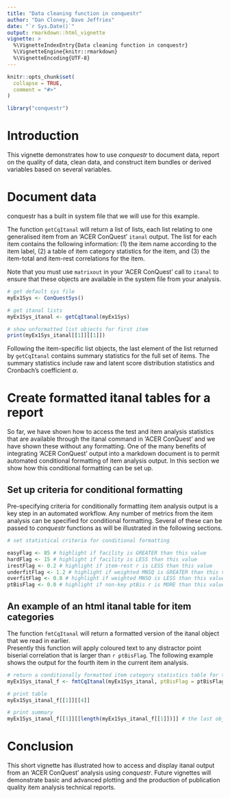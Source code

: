 ```yaml
---
title: "Data cleaning function in conquestr"
author: "Dan Cloney, Dave Jeffries"
date: "`r Sys.Date()`"
output: rmarkdown::html_vignette
vignette: >
  %\VignetteIndexEntry{Data cleaning function in conquestr}
  %\VignetteEngine{knitr::rmarkdown}
  %\VignetteEncoding{UTF-8}
---
```


```r
knitr::opts_chunk$set(
  collapse = TRUE,
  comment = "#>"
)

library("conquestr")
```

# Introduction

This vignette demonstrates how to use _conquestr_ to document data, report on 
the quality of data, clean data, and construct item bundles or derived variables 
based on several variables.

# Document data

conquestr has a built in system file that we will use for this example.

The function `getCqItanal` will return a list of lists, each list relating to 
one generalised item from an 'ACER ConQuest' `itanal` output. 
The list for each item contains the following information: (1) the item name 
according to the item label, (2) a table of item category statistics for the 
item, and (3) the item-total and item-rest correlations for the item.

Note that you must use `matrixout` in your 'ACER ConQuest' call to `itanal` to 
ensure that these objects are available in the system file from your analysis.

```r

# get default sys file
myEx1Sys <- ConQuestSys()

# get itanal lists
myEx1Sys_itanal <- getCqItanal(myEx1Sys)

# show unformatted list objects for first item
print(myEx1Sys_itanal[[1]][[1]])

```

Following the item-specific list objects, the last element of the list returned 
by `getCqItanal` contains summary statistics for the full set of items. 
The summary statistics include raw and latent score distribution statistics and 
Cronbach's coefficient $\alpha$.

# Create formatted itanal tables for a report

So far, we have shown how to access the test and item analysis statistics that 
are available through the itanal command in 'ACER ConQuest' and we have shown 
these without any formatting. 
One of the many benefits of integrating 'ACER ConQuest' output into a markdown 
document is to permit automated conditional formatting of item analysis output. 
In this section we show how this conditional formatting can be set up.

## Set up criteria for conditional formatting

Pre-specifying criteria for conditionally formatting item analysis output is a 
key step in an automated workflow. Any number of metrics from the item analysis 
can be specified for conditional formatting. 
Several of these can be passed to _conquestr_ functions as will be illustrated 
in the following sections.

```r

# set statistical criteria for conditional formatting

easyFlag <- 85 # highlight if facility is GREATER than this value
hardFlag <- 15 # highlight if facility is LESS than this value
irestFlag <- 0.2 # highlight if item-rest r is LESS than this value
underfitFlag <- 1.2 # highlight if weighted MNSQ is GREATER than this value
overfitFlag <- 0.8 # highlight if weighted MNSQ is LESS than this value
ptBisFlag <- 0.0 # highlight if non-key ptBis r is MORE than this value

```


## An example of an html itanal table for item categories

The function `fmtCqItanal` will return a formatted version of the itanal object 
that we read in earlier.  
Presently this function will apply coloured text to any distractor point biserial 
correlation that is larger than `r ptBisFlag`. 
The following example shows the output for the fourth item in the current item analysis.

```r

# return a conditionally formatted item category statistics table for the fourth item
myEx1Sys_itanal_f <- fmtCqItanal(myEx1Sys_itanal, ptBisFlag = ptBisFlag, textColHighlight = "red")

# print table
myEx1Sys_itanal_f[[1]][[4]]

# print summary
myEx1Sys_itanal_f[[1]][[length(myEx1Sys_itanal_f[[1]])]] # the last object is always the summary

```

# Conclusion

This short vignette has illustrated how to access and display itanal output from an 
'ACER ConQuest' analysis using _conquestr_. 
Future vignettes will demonstrate basic and advanced plotting and the production 
of publication quality item analysis technical reports.


